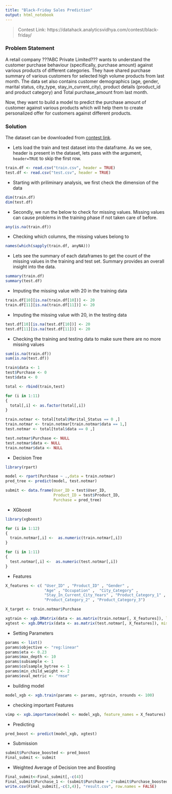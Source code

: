 ```yaml
---
title: "Black-Friday Sales Prediction"
output: html_notebook
---
```


> Contest Link: https://datahack.analyticsvidhya.com/contest/black-friday/

### Problem Statement

A retail company ???ABC Private Limited??? wants to understand the customer purchase behaviour (specifically, purchase amount) against various products of different categories. They have shared purchase summary of various customers for selected high volume products from last month.
The data set also contains customer demographics (age, gender, marital status, city_type, stay_in_current_city), product details (product_id and product category) and Total purchase_amount from last month.

Now, they want to build a model to predict the purchase amount of customer against various products which will help them to create personalized offer for customers against different products.

### Solution

The dataset can be downloaded from [contest link](https://datahack.analyticsvidhya.com/contest/black-friday/). 

- Lets load the train and test dataset into the dataframe. As we see, header is present in the dataset, lets pass with the argument, `header=TRUE` to skip the first row.

```r
train.df <- read.csv("train.csv", header = TRUE)
test.df <- read.csv("test.csv", header = TRUE) 
```

- Starting with priliminary analysis, we first check the dimension of the data

```r
dim(train.df)
dim(test.df)
```

- Secondly, we run the below to check for missing values. Missing values can cause problems in the training phase if not taken care of before.

```r
any(is.na(train.df))
```

- Checking which columns, the missing values belong to

```r
names(which(sapply(train.df, anyNA)))
```

- Lets see the summary of each dataframes to get the count of the missing values in the training and test set. Summary provides an overall insight into the data.

```r
summary(train.df)
summary(test.df)
```

- Imputing the missing value with 20 in the training data

```r
train.df[10][is.na(train.df[10])] <- 20
train.df[11][is.na(train.df[11])] <- 20
```

- Imputing the missing value with 20, in the testing data

```r
test.df[10][is.na(test.df[10])] <- 20
test.df[11][is.na(test.df[11])] <- 20
```

- Checking the training and testing data to make sure there are no more missing values

```r
sum(is.na(train.df))
sum(is.na(test.df))
```


```r
train$data <- 1
test$Purchase <- 0
test$data <- 0
```

```r
total <- rbind(train,test)
```

```r
for (i in 1:11)
{
  total[,i] <- as.factor(total[,i])
}
```

```r
train.notmar <- total[total$Marital_Status == 0 ,] 
train.notmar <- train.notmar[train.notmar$data == 1,]
test.notmar <- total[total$data == 0 ,]
```

```r
test.notmar$Purchase <- NULL
test.notmar$data <- NULL
train.notmar$data <- NULL
```

- Decision Tree

```r
library(rpart)
```

```r
model <- rpart(Purchase ~ .,data = train.notmar)
pred_tree <- predict(model, test.notmar)
```

```r
submit <- data.frame(User_ID = test$User_ID,
                     Product_ID = test$Product_ID,
                     Purchase = pred_tree)
```

- XGboost

```r
library(xgboost)
```

```r
for (i in 1:12)
{
  train.notmar[,i] <-  as.numeric(train.notmar[,i])
}
```

```r
for (i in 1:11)
{
  test.notmar[,i] <-  as.numeric(test.notmar[,i])
}

```

- Features

```r
X_features <- c( "User_ID" , "Product_ID" , "Gender" ,                   
                 "Age" , "Occupation" ,  "City_Category" ,           
                 "Stay_In_Current_City_Years" , "Product_Category_1" ,       
                 "Product_Category_2" , "Product_Category_3")
```

```r
X_target <- train.notmar$Purchase
```

```r
xgtrain <- xgb.DMatrix(data <- as.matrix(train.notmar[, X_features]), label = X_target, missing = NA)
xgtest <- xgb.DMatrix(data <- as.matrix(test.notmar[, X_features]), missing = NA)
```

- Setting Parameters

```r
params <- list()
params$objective <- "reg:linear"
params$eta <- 0.23
params$max_depth <- 10
params$subsample <- 1
params$colsample_bytree <- 1
params$min_child_weight <- 2
params$eval_metric <- "rmse"
```

- building model

```r
model_xgb <- xgb.train(params <- params, xgtrain, nrounds <- 100)
```

- checking important Features

```r
vimp <- xgb.importance(model <- model_xgb, feature_names = X_features)
```

- Predicting

```r
pred_boost <- predict(model_xgb, xgtest)
```

- Submission

```r
submit$Purchase_boosted <- pred_boost 
Final_submit <- submit
```

- Weighted Average of Decision tree and Boosting

```r
Final_submit<-Final_submit[,-c(4)]
Final_submit$Purchase_1 <- (submit$Purchase + 2*submit$Purchase_boosted)/3
write.csv(Final_submit[,-c(3,4)], "result.csv", row.names = FALSE)
```